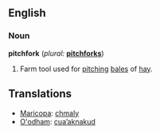 ==English==

===Noun===
'''pitchfork'''  (''plural:'' '''[[pitchforks]]''')
# Farm tool used for [[pitch]]ing [[bale]]s of [[hay]].

==Translations==
*[[Maricopa]]: [[chmaly]]
*[[O'odham]]: [[cuaʼaknakud]]